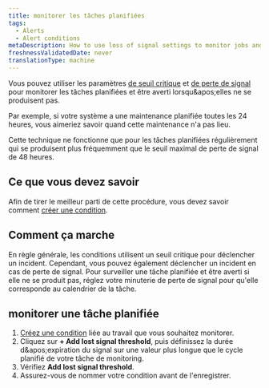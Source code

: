 ```yaml
---
title: monitorer les tâches planifiées
tags:
  - Alerts
  - Alert conditions
metaDescription: How to use loss of signal settings to monitor jobs and be alerted when they don't happen.
freshnessValidatedDate: never
translationType: machine
---
```


Vous pouvez utiliser les paramètres [de seuil critique](/docs/alerts-applied-intelligence/new-relic-alerts/advanced-alerts/advanced-techniques/set-thresholds-alert-condition) et [de perte de signal](/docs/alerts-applied-intelligence/new-relic-alerts/alert-conditions/create-nrql-alert-conditions#signal-loss) pour monitorer les tâches planifiées et être averti lorsqu&amp;apos;elles ne se produisent pas.

Par exemple, si votre système a une maintenance planifiée toutes les 24 heures, vous aimeriez savoir quand cette maintenance n&apos;a pas lieu.

Cette technique ne fonctionne que pour les tâches planifiées régulièrement qui se produisent plus fréquemment que le seuil maximal de perte de signal de 48 heures.

## Ce que vous devez savoir

Afin de tirer le meilleur parti de cette procédure, vous devez savoir comment [créer une condition](/docs/alerts-applied-intelligence/new-relic-alerts/alert-conditions/create-alert-conditions).

## Comment ça marche

En règle générale, les conditions utilisent un seuil critique pour déclencher un incident. Cependant, vous pouvez également déclencher un incident en cas de perte de signal. Pour surveiller une tâche planifiée et être averti si elle ne se produit pas, réglez votre minuterie de perte de signal pour qu&apos;elle corresponde au calendrier de la tâche.

## monitorer une tâche planifiée

1. [Créez une condition](/docs/alerts-applied-intelligence/new-relic-alerts/alert-conditions/create-alert-conditions) liée au travail que vous souhaitez monitorer.
2. Cliquez sur <DNT>**+ Add lost signal threshold**</DNT>, puis définissez la durée d&amp;apos;expiration du signal sur une valeur plus longue que le cycle planifié de votre tâche de monitoring.
3. Vérifiez <DNT>**Add lost signal threshold**</DNT>.
4. Assurez-vous de nommer votre condition avant de l&apos;enregistrer.